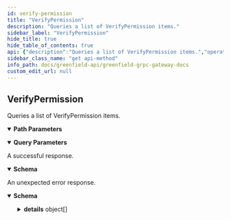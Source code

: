 ```yaml
---
id: verify-permission
title: "VerifyPermission"
description: "Queries a list of VerifyPermission items."
sidebar_label: "VerifyPermission"
hide_title: true
hide_table_of_contents: true
api: {"description":"Queries a list of VerifyPermission items.","operationId":"VerifyPermission","responses":{"200":{"description":"A successful response.","content":{"*/*":{"schema":{"type":"object","properties":{"effect":{"type":"string","enum":["EFFECT_UNSPECIFIED","EFFECT_ALLOW","EFFECT_DENY"],"default":"EFFECT_UNSPECIFIED","title":"Effect define the effect of the operation permission, include Allow or deny"}}}}}},"default":{"description":"An unexpected error response.","content":{"*/*":{"schema":{"type":"object","properties":{"error":{"type":"string"},"code":{"type":"integer","format":"int32"},"message":{"type":"string"},"details":{"type":"array","items":{"type":"object","properties":{"type_url":{"type":"string"},"value":{"type":"string","format":"byte"}}}}}}}}}},"parameters":[{"name":"operator","in":"path","required":true,"schema":{"type":"string"}},{"name":"bucket_name","in":"path","required":true,"schema":{"type":"string"}},{"name":"action_type","in":"path","required":true,"schema":{"type":"string","enum":["ACTION_UNSPECIFIED","ACTION_UPDATE_BUCKET_INFO","ACTION_DELETE_BUCKET","ACTION_CREATE_OBJECT","ACTION_DELETE_OBJECT","ACTION_COPY_OBJECT","ACTION_GET_OBJECT","ACTION_EXECUTE_OBJECT","ACTION_LIST_OBJECT","ACTION_UPDATE_GROUP_MEMBER","ACTION_DELETE_GROUP","ACTION_UPDATE_OBJECT_INFO","ACTION_UPDATE_GROUP_EXTRA","ACTION_TYPE_ALL"]}},{"name":"object_name","in":"query","required":false,"schema":{"type":"string"}}],"tags":["Storage"],"method":"get","path":"/greenfield/storage/verify_permission/{operator}/{bucket_name}/{action_type}","servers":[{"url":"https://gnfd-testnet-fullnode-tendermint-us.bnbchain.org"}],"info":{"title":"Greenfield - gRPC Gateway docs","description":"A REST interface for state queries","version":"1.0.0"},"postman":{"name":"VerifyPermission","description":{"content":"Queries a list of VerifyPermission items.","type":"text/plain"},"url":{"path":["greenfield","storage","verify_permission",":operator",":bucket_name",":action_type"],"host":["{{baseUrl}}"],"query":[{"disabled":false,"key":"object_name","value":""}],"variable":[{"disabled":false,"description":{"content":"(Required) ","type":"text/plain"},"type":"any","value":"","key":"operator"},{"disabled":false,"description":{"content":"(Required) ","type":"text/plain"},"type":"any","value":"","key":"bucket_name"},{"disabled":false,"description":{"content":"(Required) ","type":"text/plain"},"type":"any","value":"","key":"action_type"}]},"header":[{"key":"Accept","value":"*/*"}],"method":"GET"}}
sidebar_class_name: "get api-method"
info_path: docs/greenfield-api/greenfield-grpc-gateway-docs
custom_edit_url: null
---
```



## VerifyPermission



Queries a list of VerifyPermission items.

<details style={{"marginBottom":"1rem"}} data-collapsed={false} open={true}><summary style={{}}><strong>Path Parameters</strong></summary><div><ul><ParamsItem className={"paramsItem"} param={{"name":"operator","in":"path","required":true,"schema":{"type":"string"}}}></ParamsItem><ParamsItem className={"paramsItem"} param={{"name":"bucket_name","in":"path","required":true,"schema":{"type":"string"}}}></ParamsItem><ParamsItem className={"paramsItem"} param={{"name":"action_type","in":"path","required":true,"schema":{"type":"string","enum":["ACTION_UNSPECIFIED","ACTION_UPDATE_BUCKET_INFO","ACTION_DELETE_BUCKET","ACTION_CREATE_OBJECT","ACTION_DELETE_OBJECT","ACTION_COPY_OBJECT","ACTION_GET_OBJECT","ACTION_EXECUTE_OBJECT","ACTION_LIST_OBJECT","ACTION_UPDATE_GROUP_MEMBER","ACTION_DELETE_GROUP","ACTION_UPDATE_OBJECT_INFO","ACTION_UPDATE_GROUP_EXTRA","ACTION_TYPE_ALL"]}}}></ParamsItem></ul></div></details><details style={{"marginBottom":"1rem"}} data-collapsed={false} open={true}><summary style={{}}><strong>Query Parameters</strong></summary><div><ul><ParamsItem className={"paramsItem"} param={{"name":"object_name","in":"query","required":false,"schema":{"type":"string"}}}></ParamsItem></ul></div></details><div><ApiTabs><TabItem label={"200"} value={"200"}><div>

A successful response.

</div><div><MimeTabs schemaType={"response"}><TabItem label={"*/*"} value={"*/*"}><SchemaTabs><TabItem label={"Schema"} value={"Schema"}><details style={{}} data-collapsed={false} open={true}><summary style={{"textAlign":"left"}}><strong>Schema</strong></summary><div style={{"textAlign":"left","marginLeft":"1rem"}}></div><ul style={{"marginLeft":"1rem"}}><SchemaItem collapsible={false} name={"effect"} required={false} schemaName={"Effect define the effect of the operation permission, include Allow or deny"} qualifierMessage={"**Possible values:** [`EFFECT_UNSPECIFIED`, `EFFECT_ALLOW`, `EFFECT_DENY`]"} schema={{"type":"string","enum":["EFFECT_UNSPECIFIED","EFFECT_ALLOW","EFFECT_DENY"],"default":"EFFECT_UNSPECIFIED","title":"Effect define the effect of the operation permission, include Allow or deny"}}></SchemaItem></ul></details></TabItem><TabItem label={"Example (from schema)"} value={"Example (from schema)"}><ResponseSamples responseExample={"{\n  \"effect\": \"EFFECT_UNSPECIFIED\"\n}"} language={"json"}></ResponseSamples></TabItem></SchemaTabs></TabItem></MimeTabs></div></TabItem><TabItem label={"default"} value={"default"}><div>

An unexpected error response.

</div><div><MimeTabs schemaType={"response"}><TabItem label={"*/*"} value={"*/*"}><SchemaTabs><TabItem label={"Schema"} value={"Schema"}><details style={{}} data-collapsed={false} open={true}><summary style={{"textAlign":"left"}}><strong>Schema</strong></summary><div style={{"textAlign":"left","marginLeft":"1rem"}}></div><ul style={{"marginLeft":"1rem"}}><SchemaItem collapsible={false} name={"error"} required={false} schemaName={"string"} qualifierMessage={undefined} schema={{"type":"string"}}></SchemaItem><SchemaItem collapsible={false} name={"code"} required={false} schemaName={"int32"} qualifierMessage={undefined} schema={{"type":"integer","format":"int32"}}></SchemaItem><SchemaItem collapsible={false} name={"message"} required={false} schemaName={"string"} qualifierMessage={undefined} schema={{"type":"string"}}></SchemaItem><SchemaItem collapsible={true} className={"schemaItem"}><details style={{}}><summary style={{}}><strong>details</strong><span style={{"opacity":"0.6"}}> object[]</span></summary><div style={{"marginLeft":"1rem"}}><li><div style={{"fontSize":"var(--ifm-code-font-size)","opacity":"0.6","marginLeft":"-.5rem","paddingBottom":".5rem"}}>Array [</div></li><SchemaItem collapsible={false} name={"type_url"} required={false} schemaName={"string"} qualifierMessage={undefined} schema={{"type":"string"}}></SchemaItem><SchemaItem collapsible={false} name={"value"} required={false} schemaName={"byte"} qualifierMessage={undefined} schema={{"type":"string","format":"byte"}}></SchemaItem><li><div style={{"fontSize":"var(--ifm-code-font-size)","opacity":"0.6","marginLeft":"-.5rem"}}>]</div></li></div></details></SchemaItem></ul></details></TabItem><TabItem label={"Example (from schema)"} value={"Example (from schema)"}><ResponseSamples responseExample={"{\n  \"error\": \"string\",\n  \"code\": 0,\n  \"message\": \"string\",\n  \"details\": [\n    {\n      \"type_url\": \"string\",\n      \"value\": \"string\"\n    }\n  ]\n}"} language={"json"}></ResponseSamples></TabItem></SchemaTabs></TabItem></MimeTabs></div></TabItem></ApiTabs></div>
      